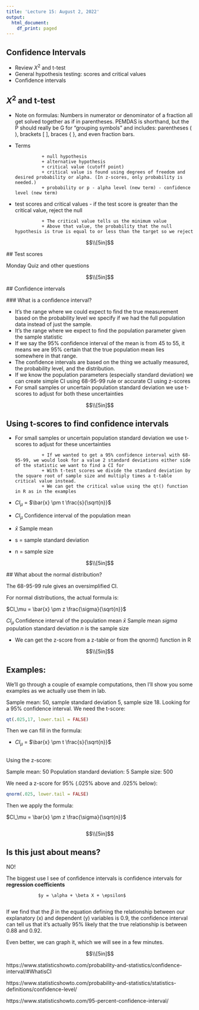 ```yaml
---
title: 'Lecture 15: August 2, 2022'
output:
  html_document:
    df_print: paged
---
```


## Confidence Intervals

+ Review $X^2$ and t-test 
+ General hypothesis testing: scores and critical values
+ Confidence intervals 

## $X^2$ and t-test

+ Note on formulas: Numbers in numerator or denominator of a fraction all get solved together as if in parentheses. PEMDAS is shorthand, but the P should really be G for "grouping symbols" and includes:  parentheses ( ), brackets [ ], braces \{ \}, and even fraction bars.

+ Terms

                + null hypothesis
                + alternative hypothesis
                + critical value (cutoff point)
                + critical value is found using degrees of freedom and desired probability or alpha. (In z-scores, only probability is needed.)
                + probability or p - alpha level (new term) - confidence level (new term)
                

+ test scores and critical values - if the test score is greater than the critical value, reject the null

                + The critical value tells us the minimum value
                + Above that value, the probability that the null hypothesis is true is equal to or less than the target so we reject
                
 $$\\[5in]$$      
 
 ## Test scores
 
 Monday Quiz and other questions
 
 
 $$\\[5in]$$      
 
 ## Confidence intervals
 
 ### What is a confidence interval?
 
+ It's the range where we could expect to find the true measurement based on the probability level we specify if we had the full population data instead of just the sample. 
+ It's the range where we expect to find the population parameter given the sample statistic
+ If we say the 95% confidence interval of the mean is from 45 to 55, it means we are 95% certain that the true population mean lies somewhere in that range. 
+ The confidence intervals are based on the thing we actually measured, the probability level, and the distribution. 
+ If we know the population parameters (especially standard deviation) we can create simple CI using 68-95-99 rule or accurate CI using z-scores
+ For small samples or uncertain population standard deviation we use t-scores to adjust for both these uncertainties 

              
 $$\\[5in]$$     
 
## Using t-scores to find confidence intervals

 
+ For small samples or uncertain population standard deviation we use t-scores to adjust for these uncertainties 
 
                + If we wanted to get a 95% confidence interval with 68-95-99, we would look for a value 2 standard deviations either side of the statistic we want to find a CI for 
                + With t-test scores we divide the standard deviation by the square root of sample size and multiply times a t-table critical value instead.
                + We can get the critical value using the qt() function in R as in the examples
                
+ $CI_\mu$ = $\bar{x} \pm t \frac{s}{\sqrt{n}}$

+ $CI_\mu$ Confidence interval of the population mean
+ $\bar{x}$ Sample mean
+ s = sample standard deviation
+ n = sample size


 $$\\[5in]$$        
 
 ## What about the normal distribution?

The 68-95-99 rule gives an oversimplified CI. 

For normal distributions, the actual formula is:

$CI_\mu = \bar{x} \pm z \frac{\sigma}{\sqrt{n}}$

$CI_\mu$ Confidence interval of the population mean
$\bar{x}$ Sample mean
$sigma$ population standard deviation
$n$ is the sample size

+ We can get the z-score from a z-table or from the qnorm() function in R


 $$\\[5in]$$    
 


 
## Examples:

We'll go through a couple of example computations, then I'll show you some examples as we actually use them in lab.

Sample mean: 50, sample standard deviation 5, sample size 18. Looking for a 95% confidence interval. We need the t-score:

```r

qt(.025,17, lower.tail = FALSE)

```

Then we can fill in the formula:

+ $CI_\mu$ = $\bar{x} \pm t \frac{s}{\sqrt{n}}$

```r

```




Using the z-score:

Sample mean: 50
Population standard deviation: 5
Sample size: 500

We need a z-score for 95% (.025% above and .025% below):

```r

qnorm(.025, lower.tail = FALSE)

```
Then we apply the formula:

$CI_\mu = \bar{x} \pm z \frac{\sigma}{\sqrt{n}}$


```r

```


$$\\[5in]$$                    
                
## Is this just about means?

NO!

The biggest use I see of confidence intervals is confidence intervals for **regression coefficients**

                $y = \alpha + \beta X + \epsilon$
                
If we find that the $\beta$ in the equation defining the relationship between our explanatory (x) and dependent (y) variables is 0.9, the confidence interval can tell us that it's actually 95% likely that the true relationship is between 0.88 and 0.92. 

Even better, we can graph it, which we will see in a few minutes.


$$\\[5in]$$     


 https://www.statisticshowto.com/probability-and-statistics/confidence-interval/#WhatisCI
 
 https://www.statisticshowto.com/probability-and-statistics/statistics-definitions/confidence-level/
 
 https://www.statisticshowto.com/95-percent-confidence-interval/
